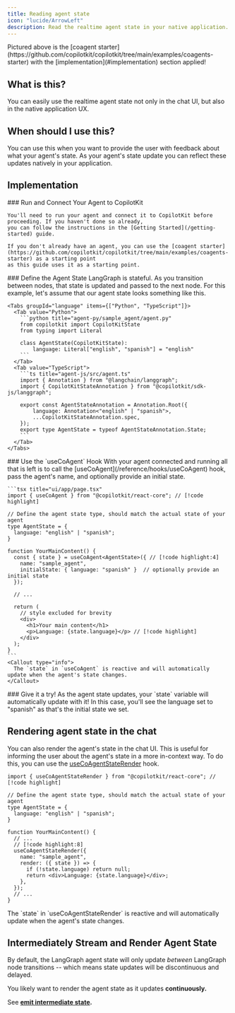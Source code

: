 ```yaml
---
title: Reading agent state
icon: "lucide/ArrowLeft"
description: Read the realtime agent state in your native application.
---
```


<Frame>
  <ImageZoom src="/images/coagents/read-agent-state.png" alt="read agent state" width={1000} height={1000} className="my-0"/>
</Frame>

<Callout type="info">
  Pictured above is the [coagent starter](https://github.com/copilotkit/copilotkit/tree/main/examples/coagents-starter) with
  the [implementation](#implementation) section applied!
</Callout>

## What is this?

You can easily use the realtime agent state not only in the chat UI, but also in the native application UX.

## When should I use this?

You can use this when you want to provide the user with feedback about what your agent's state. As your agent's 
state update you can reflect these updates natively in your application.

## Implementation

<Steps>
  <Step>
    ### Run and Connect Your Agent to CopilotKit

    You'll need to run your agent and connect it to CopilotKit before proceeding. If you haven't done so already,
    you can follow the instructions in the [Getting Started](/getting-started) guide.

    If you don't already have an agent, you can use the [coagent starter](https://github.com/copilotkit/copilotkit/tree/main/examples/coagents-starter) as a starting point
    as this guide uses it as a starting point.
  </Step>
  <Step>
    ### Define the Agent State
    LangGraph is stateful. As you transition between nodes, that state is updated and passed to the next node. For this example,
    let's assume that our agent state looks something like this.

    <Tabs groupId="language" items={["Python", "TypeScript"]}>
      <Tab value="Python">
        ```python title="agent-py/sample_agent/agent.py"
        from copilotkit import CopilotKitState
        from typing import Literal

        class AgentState(CopilotKitState):
            language: Literal["english", "spanish"] = "english"
        ```
      </Tab>
      <Tab value="TypeScript">
        ```ts title="agent-js/src/agent.ts"
        import { Annotation } from "@langchain/langgraph";
        import { CopilotKitStateAnnotation } from "@copilotkit/sdk-js/langgraph";

        export const AgentStateAnnotation = Annotation.Root({
            language: Annotation<"english" | "spanish">,
            ...CopilotKitStateAnnotation.spec,
        });
        export type AgentState = typeof AgentStateAnnotation.State;
        ```
      </Tab>
    </Tabs>
  </Step>
  <Step>
    ### Use the `useCoAgent` Hook
    With your agent connected and running all that is left is to call the [useCoAgent](/reference/hooks/useCoAgent) hook, pass the agent's name, and
    optionally provide an initial state.

    ```tsx title="ui/app/page.tsx"
    import { useCoAgent } from "@copilotkit/react-core"; // [!code highlight]

    // Define the agent state type, should match the actual state of your agent
    type AgentState = {
      language: "english" | "spanish";
    }

    function YourMainContent() {
      const { state } = useCoAgent<AgentState>({ // [!code highlight:4]
        name: "sample_agent",
        initialState: { language: "spanish" }  // optionally provide an initial state
      });

      // ...

      return (
        // style excluded for brevity
        <div>
          <h1>Your main content</h1>
          <p>Language: {state.language}</p> // [!code highlight]
        </div>
      );
    }
    ```
    <Callout type="info">
      The `state` in `useCoAgent` is reactive and will automatically update when the agent's state changes.
    </Callout>
  </Step>
  <Step>
    ### Give it a try!
    As the agent state updates, your `state` variable will automatically update with it! In this case, you'll see the
    language set to "spanish" as that's the initial state we set.
  </Step>
</Steps>

## Rendering agent state in the chat

You can also render the agent's state in the chat UI. This is useful for informing the user about the agent's state in a 
more in-context way. To do this, you can use the [useCoAgentStateRender](/reference/hooks/useCoAgentStateRender) hook.

```tsx title="ui/app/page.tsx"
import { useCoAgentStateRender } from "@copilotkit/react-core"; // [!code highlight]

// Define the agent state type, should match the actual state of your agent
type AgentState = {
  language: "english" | "spanish";
}

function YourMainContent() {
  // ...
  // [!code highlight:8]
  useCoAgentStateRender({
    name: "sample_agent",
    render: ({ state }) => {
      if (!state.language) return null;
      return <div>Language: {state.language}</div>;
    },
  });
  // ...
}
```

<Callout type="info">
  The `state` in `useCoAgentStateRender` is reactive and will automatically update when the agent's state changes.
</Callout>

## Intermediately Stream and Render Agent State
By default, the LangGraph agent state will only update *between* LangGraph node transitions --
which means state updates will be discontinuous and delayed.

You likely want to render the agent state as it updates **continuously.**

See **[emit intermediate state](/coagents/shared-state/predictive-state-updates).**
